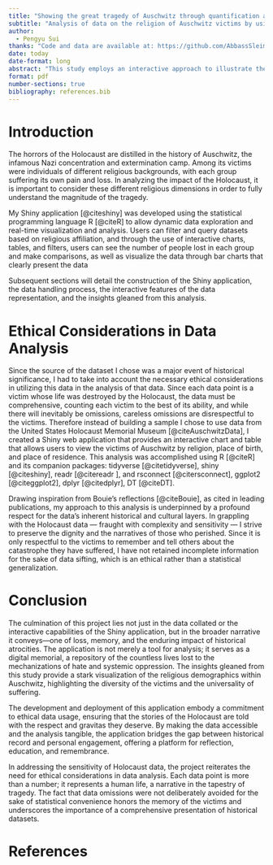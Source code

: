 ```yaml
---
title: "Showing the great tragedy of Auschwitz through quantification and visualization"
subtitle: "Analysis of data on the religion of Auschwitz victims by using Shiny APPs"
author: 
  - Pengyu Sui
thanks: "Code and data are available at: https://github.com/AbbassSleiman/shiny_essay. The shiny web app can be accessed at: https://3i9jvi-simon0202sui.shinyapps.io/Visualization_of_Auschwitz/"
date: today
date-format: long
abstract: "This study employs an interactive approach to illustrate the scale of the Holocaust's atrocities at Auschwitz, focusing on the religious affiliations of the victims. By harnessing the capabilities of Shiny applications in R, we dissect and visualize the available data to provide a comprehensive analysis of the religious diversity of those who suffered under this regime of terror. The application offers users an intuitive platform to engage with the data, facilitating a deeper understanding of the magnitude of loss experienced by each religious group. We can clearly see that ninety percent of the victims were of Jewish origin, so it can be said that Auschwitz was a targeted genocide."
format: pdf
number-sections: true
bibliography: references.bib
---
```


# Introduction

The horrors of the Holocaust are distilled in the history of Auschwitz, the infamous Nazi concentration and extermination camp. Among its victims were individuals of different religious backgrounds, with each group suffering its own pain and loss. In analyzing the impact of the Holocaust, it is important to consider these different religious dimensions in order to fully understand the magnitude of the tragedy.

My Shiny application [@citeshiny] was developed using the statistical programming language R [@citeR] to allow dynamic data exploration and real-time visualization and analysis. Users can filter and query datasets based on religious affiliation, and through the use of interactive charts, tables, and filters, users can see the number of people lost in each group and make comparisons, as well as visualize the data through bar charts that clearly present the data

Subsequent sections will detail the construction of the Shiny application, the data handling process, the interactive features of the data representation, and the insights gleaned from this analysis.

# Ethical Considerations in Data Analysis

Since the source of the dataset I chose was a major event of historical significance, I had to take into account the necessary ethical considerations in utilizing this data in the analysis of that data. Since each data point is a victim whose life was destroyed by the Holocaust, the data must be comprehensive, counting each victim to the best of its ability, and while there will inevitably be omissions, careless omissions are disrespectful to the victims.
Therefore instead of building a sample I chose to use data from the United States Holocaust Memorial Museum [@citeAuschwitzData], I created a Shiny web application that provides an interactive chart and table that allows users to view the victims of Auschwitz by religion, place of birth, and place of residence. This analysis was accomplished using R [@citeR] and its companion packages: tidyverse [@citetidyverse], shiny [@citeshiny], readr [@citereadr ], and rsconnect [@citersconnect], ggplot2 [@citeggplot2], dplyr [@citedplyr], DT [@citeDT].

Drawing inspiration from Bouie's reflections [@citeBouie], as cited in leading publications, my approach to this analysis is underpinned by a profound respect for the data's inherent historical and cultural layers. In grappling with the Holocaust data — fraught with complexity and sensitivity — I strive to preserve the dignity and the narratives of those who perished. Since it is only respectful to the victims to remember and tell others about the catastrophe they have suffered, I have not retained incomplete information for the sake of data sifting, which is an ethical rather than a statistical generalization.

# Conclusion

The culmination of this project lies not just in the data collated or the interactive capabilities of the Shiny application, but in the broader narrative it conveys—one of loss, memory, and the enduring impact of historical atrocities. The application is not merely a tool for analysis; it serves as a digital memorial, a repository of the countless lives lost to the mechanizations of hate and systemic oppression. The insights gleaned from this study provide a stark visualization of the religious demographics within Auschwitz, highlighting the diversity of the victims and the universality of suffering.

The development and deployment of this application embody a commitment to ethical data usage, ensuring that the stories of the Holocaust are told with the respect and gravitas they deserve. By making the data accessible and the analysis tangible, the application bridges the gap between historical record and personal engagement, offering a platform for reflection, education, and remembrance.

In addressing the sensitivity of Holocaust data, the project reiterates the need for ethical considerations in data analysis. Each data point is more than a number; it represents a human life, a narrative in the tapestry of tragedy. The fact that data omissions were not deliberately avoided for the sake of statistical convenience honors the memory of the victims and underscores the importance of a comprehensive presentation of historical datasets.

\newpage


# References

